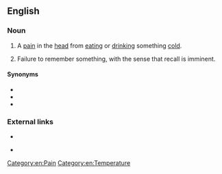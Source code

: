 ==English==

===Noun===
{{en-noun|head=[[brain]] [[freeze]]|-|s}}

# {{lb|en|informal}} A [[pain]] in the [[head]] from [[eating]] or [[drinking]] something [[cold]].
# {{lb|en|psychology}} Failure to remember something, with the sense that recall is imminent.

====Synonyms====
* {{l|en|ice cream headache}}
* {{l|en|tip of the tongue}}
* {{l|en|presque vu}}

[[Category:en:Pain]]
[[Category:en:Temperature]]

===External links===
* {{pedialite|Ice-cream headache|Brain freeze (headache)}} <br />
* {{pedialite|Tip of the tongue|Brain freeze (memory)}}